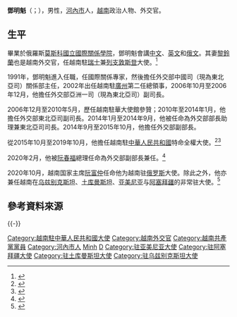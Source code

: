 '''鄧明魁'''（{{lang-vi|Đặng Minh Khôi}}；{{bd|1964年|}}），男性，[[河內市|河內市]]人，[[越南|越南]]政治人物、外交官。

==生平==
畢業於俄羅斯[[莫斯科國立國際關係學院|莫斯科國立國際關係學院]]，鄧明魁會講[[中文|中文]]、[[英文|英文]]和[[俄文|俄文]]。其妻[[黎鈴蘭|黎鈴蘭]]也是越南外交官，任越南駐[[瑞士|瑞士]]兼[[列支敦斯登|列支敦斯登]]大使。<ref>{{Cite news | url=https://yuanta.com.vn/zh-hant/news-zh/東盟專題週在瑞士舉行-越南大使出席關於越南對外 | title=東盟專題週在瑞士舉行 越南大使出席關於越南對外政策的研討會 | publisher=yuanta.com.vn | date=2020-02-14 | accessdate=2022-03-06 | archive-date=2020-10-07 | archive-url=https://web.archive.org/web/20201007231605/https://yuanta.com.vn/zh-hant/news-zh/%E6%9D%B1%E7%9B%9F%E5%B0%88%E9%A1%8C%E9%80%B1%E5%9C%A8%E7%91%9E%E5%A3%AB%E8%88%89%E8%A1%8C-%E8%B6%8A%E5%8D%97%E5%A4%A7%E4%BD%BF%E5%87%BA%E5%B8%AD%E9%97%9C%E6%96%BC%E8%B6%8A%E5%8D%97%E5%B0%8D%E5%A4%96 | dead-url=no }}</ref>

1991年，鄧明魁進入{{Internal link helper/vi|越南外交部|Bộ Ngoại giao (Việt Nam)}}任職，任國際關係專家，然後擔任外交部中國司（現為東北亞司）關係部主任，2002年出任越南駐[[廣州|廣州]]第二任總領事，2006年10月至2006年12月，他擔任外交部亞洲一司（現為東北亞司）副司長。

2006年12月至2010年5月，歷任越南駐華大使館參贊；2010年至2014年1月，他擔任外交部東北亞司副司長。2014年1月至2014年9月，他被任命為外交部部長助理兼東北亞司司長。2014年9月至2015年10月，他擔任外交部副部長。

從2015年10月至2019年10月，他擔任越南駐[[中華人民共和國|中華人民共和國]]特命全權大使。<ref>{{Cite web |url=https://www.fmprc.gov.cn/web/wjb_673085/zzjg_673183/lbs_674685/xgxw_674687/t1304838.shtml |title=外交部礼宾司副司长张益明接受越南新任驻华大使递交国书副本 |accessdate=2018-10-18 |archive-date=2018-10-19 |archive-url=https://web.archive.org/web/20181019001855/https://www.fmprc.gov.cn/web/wjb_673085/zzjg_673183/lbs_674685/xgxw_674687/t1304838.shtml |dead-url=no }}</ref><ref>{{Cite web |url=https://www.fmprc.gov.cn/web/wjbxw_673019/t1702255.shtml |title=外交部副部长罗照辉会见越南驻华大使邓明魁 |access-date=2020-10-05 |archive-date=2020-10-09 |archive-url=https://web.archive.org/web/20201009004912/https://www.fmprc.gov.cn/web/wjbxw_673019/t1702255.shtml |dead-url=no }}</ref>

2020年2月，他被[[阮春福|阮春福]]總理任命為外交部副部長兼任{{Internal link helper/vi|海外越南人国家委员会主任|Ủy ban Nhà nước về người Việt Nam ở nước ngoài}}。<ref>{{Cite news | url=https://m.thanhnien.vn/thoi-su/thu-tuong-bo-nhiem-lai-2-thu-truong-1178255.html | title=Thủ tướng bổ nhiệm lại 2 thứ trưởng | publisher=越南青年報 | date=2020-02-04 | language=vi | accessdate=2020-10-05 | archive-date=2021-07-02 | archive-url=https://web.archive.org/web/20210702174319/https://m.thanhnien.vn/thoi-su/thu-tuong-bo-nhiem-lai-2-thu-truong-1178255.html | dead-url=no }}</ref>

2020年10月，越南国家主席[[阮富仲|阮富仲]]任命他为越南驻[[俄罗斯|俄罗斯]]大使。除此之外，他亦兼任越南在[[乌兹别克斯坦|乌兹别克斯坦]]、[[土库曼斯坦|土库曼斯坦]]、[[亚美尼亚|亚美尼亚]]与[[阿塞拜疆|阿塞拜疆]]的非常驻大使。<ref>{{cite web |title=9 tân Đại sứ Việt Nam tại nước ngoài vừa được bổ nhiệm là ai? |url=http://daidoanket.vn/9-tan-dai-su-viet-nam-tai-nuoc-ngoai-vua-duoc-bo-nhiem-la-ai-521243.html |website=[[越南祖国阵线|大团结网]] |accessdate=2020-10-22 |language=vi}}</ref>

==參考資料來源==
{{reflist|2}}

{{-}}
{{start box}}
{{s-dip}}
{{s-before|{{link-vi|吴德孟|Ngô Đức Mạnh}}}}
{{s-title|越南社会主义共和国驻俄罗斯大使|2021年4月－}}
{{s-inc}}
{{s-before|[[阮文诗|阮文诗]]}}
{{s-title|[[越南驻华大使列表#_北越、_越南驻_中华人民共和国大使（1950年至今）|越南社会主义共和国驻华大使]]|2015年10月－2019年10月}}
{{s-after|[[范星梅|范星梅]]}}
{{end box}}


[[Category:越南駐中華人民共和國大使|Category:越南駐中華人民共和國大使]]
[[Category:越南外交官|Category:越南外交官]]
[[Category:越南共產黨黨員|Category:越南共產黨黨員]]
[[Category:河內市人|Category:河內市人]]
[[Category:鄧姓|Minh]]
[[Category:莫斯科國立國際關係學院校友|D]]
[[Category:驻亚美尼亚大使|Category:驻亚美尼亚大使]]
[[Category:驻阿塞拜疆大使|Category:驻阿塞拜疆大使]]
[[Category:驻土库曼斯坦大使|Category:驻土库曼斯坦大使]]
[[Category:驻乌兹别克斯坦大使|Category:驻乌兹别克斯坦大使]]